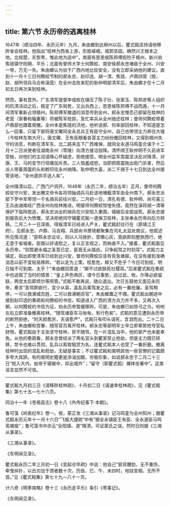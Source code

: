 ```yaml
---
---
---
```

title: 第六节 永历帝的逃离桂林
---




1647年（顺治四年、永历元年）九月，朱由榔到达柳州以后，瞿式耜坚持请他移跸省会桂林。他指出“桂林为西省上游，形胜嵯峨，城郭坚固，确然兴王根本之地。北规楚，东恢粤，惟此地为适中”。南面有思恩侯陈邦傅扼险于梧州，新兴伯焦琏镇守阳朔、平乐；北面有督师大学士何腾蛟、南安侯郝永忠堵敌于全州、兴安一带，万无一失。朱由榔认为驻于广西内地比较安全，没有立即采纳他的建议。直到十一月十三日何腾蛟节制的郝永忠、赵印选、胡一清、焦琏、卢鼎四营（按，赵、胡所领兵马合称滇营）在全州击败来犯的耿仲明部清军后，朱由榔才在十二月初五日再次来到桂林。

然而，事有意外。广东清军提督李成栋在镇压了陈子壮、张家玉、陈邦彦等人组织的抗清活动之后，稳定了广东局势，又出兵西上，思恩侯陈邦傅不战而遁，十一月间清军重新占领梧州。陈邦傅军撤退的消息传到全州，郝永忠惟恐己部留在桂林的老营（家眷和辎重等）将被陈军抢掠，急忙率兵从全州驰还桂林；督师何腾蛟带着卢鼎部也跟着南撤。全州本是焦琏的汛地，他听说郝、何率部回桂林，不知道是怎么一回事，只留下部将唐文曜同全永总兵王有臣守全州，自己也带领主力奔往大墟（今桂林东南大圩）。唐文曜、王有臣眼看各营主力纷纷撤回桂林，又得到梧州失守的消息，判断在清军东、北二路夹击下广西难保，就同全永道马鸣銮合谋于十二月十二日派使者往湖南永州（零陵）向清方接洽投降。清怀顺王耿仲明不久前进军受挫，对他们的主动请降心怀疑虑，拒绝接受。明全州监军周震坚决反对降清，对唐、王、马的变节行径痛加斥责。三人恼羞成怒，当即把周震拖出衙门杀害，然后派人带着周震的头和敕印往永州纳降。耿仲明大喜，派二千骑于十七日到达全州接管该地，“全州遂拱手送人矣”。

全州降清以后，广西门户洞开。1648年（永历二年，顺治五年）正月，督师何腾蛟驻守兴安，发出檄文命令各将领抽调兵马赴该地堵截清军由全州南下。郝永忠派部下罗中军带领一千名骑兵前往兴安。二月初一日，清孔有德、耿仲明、尚可喜三王兵由湖南经广西全州向桂林推进。明督师何腾蛟惊惶失措，竟然在滇将胡一清等保护下临阵脱逃，郝永忠派出的骑兵在兴安陷入重围，城破后全部战死。郝永忠接到报告后大为愤慨，坚决拒绝同守辅瞿式耜一道保卫桂林，主张奉永历帝向后方转移。二月二十一日深夜，得报清军已经进入严关，瞿式耜赶往行在（原靖江王府），见郝永忠、卢鼎、马吉翔、兵部尚书萧琦都聚集在司礼太监处商议，他叙述所见情况道：“臣聆永忠议论，则以人马挫折，意懒心灰，竟欲即刻整旅西行，绝无意于省城者。臣既以好语慰之，复以正言规之，而枘凿不入。”接着，瞿式耜面见永历帝，“则暂避永福之圣意已定，臣竟无从插齿，只争起驾之时刻耳”。式耜力主镇定，指出即使清军已经到达兴安，督师何腾蛟应该有告急塘报，在没有接到准确消息以前不宜轻易移跸。“若以走为上策，桂愈危，柳又不危乎？今日可到桂，明日独不可到南、太乎？”朱由榔回答道：“卿不过欲朕死社稷耳。”后来瞿式耜在奏疏中也追叙了当时的情景：“皇上声色俱厉，谓今日事势，远过武、攸。尔等必欲留朕，两宫太后即烦尔等照管。”式耜不敢再说，随众退出。次日五鼓他又面见永历帝，奏言“圣驾即欲行，宜少从容，盖乱兵乘驾发之后，必有一番抢攘。圣驾稍停，一可以救满城百姓，二可以救满朝百官”，朱由榔置之不理。瞿式耜出朝途中接到赵印选的奏疏和何腾蛟的书信，知道进入广西的清方兵力并不多，又再次入朝，以何腾蛟的书信为证，劝永历帝暂缓移跸。可是，朱由榔已如惊弓之鸟，吩咐左右立即准备撤离桂林。“随驾诸臣车马匆匆，有行色矣”。式耜的意见遭到永历帝的断然拒绝，“时天颜愈厉，天语愈严”，式耜只有叩头请死，含泪而出。二十二日上午，朱由榔和宫眷、随驾官员离开桂林。郝永忠等部明军士卒立即乘势抢夺官私财物，瞿式耜由于主张坚守桂林，拒不随驾，在一片混乱当中，他的家产也未能幸免。从他的奏疏看，郝永忠曾经派了两名官头到瞿家禁止抢劫，但是主力既已转移，禁令也难以贯彻，乱兵以索取犒赏为名，连瞿式耜本人也受了一番折磨。撤离桂林时出现的混乱和抢劫，无疑是事实；不过瞿式耜和南明其他一些官僚的记载颇多夸大其辞。有的南明史籍更是添油加醋，穷极形象，如说郝永忠于二月二十三日“抢入大内，劫帝于寝被中，舁出城外”；“留守（即瞿式耜）裸体坐署中”。这类谣言显然不可信。



* * *



 瞿式耜九月初三日《请移跸桂林疏》，十月初二日《请速幸桂林疏》，见《瞿式耜集》第七十五—七十六页。 ​​​​​​​​​



 同治十一年《苍梧县志》卷十八《外传纪事下·本朝》。 ​​​​​​​​​



 鲁可藻《岭表纪年》卷一。按，蒙正发《三湘从事录》记马鸣銮为全州知州；据瞿式耜永历元年十一月十六日“飞报大捷疏”中有“据全永镇臣王有臣、全永道臣马鸣鸾塘报”；鲁可藻书中亦云“全阳镇、道”降清，可证蒙氏之误。然时日则据《三湘从事录》。 ​​​​​​​​​



《三湘从事录》。 ​​​​​​​​​



《东明闻见录》。 ​​​​​​​​​



瞿式耜永历二年三月初一日《变起仓卒疏》中说：他自己“肩背腰肋，无不重伤，牵曳捽扑，以白刃加于颈者数十次，历辰、巳、午、未四时，地狱变相，无所不尝。”见《瞿式耜集》第七十九—八十一页。 ​​​​​​​​​



计六奇《明季南略》卷十三《永历走平乐》条引《粤事记》。 ​​​​​​​​​



《东明闻见录》。 ​​​​​​​​​